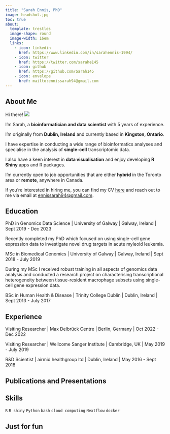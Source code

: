 ```yaml
---
title: "Sarah Ennis, PhD"
image: headshot.jpg
toc: true
about: 
  template: trestles
  image-shape: round
  image-width: 16em
  links:
    - icon: linkedin
      href: https://www.linkedin.com/in/sarahennis-1994/
    - icon: twitter
      href: https://twitter.com/sarahe145
    - icon: github
      href: https://github.com/Sarah145
    - icon: envelope
      href: mailto:ennissarah94@gmail.com
---
```



## About Me

::: {.about-me}
Hi there! ![](gnome.png){.gnome-pic} 
:::

I'm Sarah, a **bioinformatician and data scientist** with 5 years of experience.

I'm originally from **Dublin, Ireland** and currently based in **Kingston, Ontario**.

I have expertise in conducting a wide range of bioinformatics analyses and specialise in the analysis of **single-cell** transcriptomic data.

I also have a keen interest in **data visualisation** and enjoy developing **R Shiny** apps and R packages.

I'm currently open to job opportunities that are either **hybrid** in the Toronto area or **remote**, anywhere in Canada.

If you're interested in hiring me, you can find my CV [here](cv.pdf) and reach out to me via email at [ennissarah94@gmail.com](mailto:ennissarah94@gmail.com).

## Education

::: {.cvitem}
PhD in Genomics Data Science \| University of Galway \| Galway, Ireland \| Sept 2019 - Dec 2023
:::
Recently completed my PhD which focused on using single-cell gene expression data to investigate novel drug targets in acute myleoid leukemia.

::: {.cvitem}
MSc in Biomedical Genomics \| University of Galway \| Galway, Ireland \| Sept 2018 - July 2019
:::
During my MSc I received robust training in all aspects of genomics data analysis and conducted a research project on characterising transcriptional heterogeneity between tissue-resident macrophage subsets using single-cell gene expression data.

::: {.cvitem}
BSc in Human Health & Disease \| Trinity College Dublin \| Dublin, Ireland \| Sept 2013 - July 2017
:::

## Experience

::: {.cvitem}
Visiting Researcher \| Max Delbrück Centre \| Berlin, Germany \| Oct 2022 - Dec 2022
:::

::: {.cvitem}
Visiting Researcher \| Wellcome Sanger Institute \| Cambridge, UK \| May 2019 - July 2019
:::

::: {.cvitem}
R&D Scientist \| airmid healthgroup ltd \| Dublin, Ireland \| May 2016 - Sept 2018
:::

## Publications and Presentations

## Skills
`R` `R shiny` `Python` `bash` `cloud computing` `Nextflow` `docker`

## Just for fun

